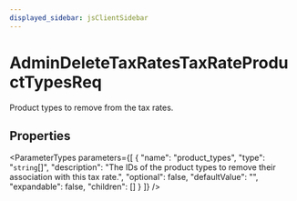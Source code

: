```yaml
---
displayed_sidebar: jsClientSidebar
---
```



# AdminDeleteTaxRatesTaxRateProductTypesReq

Product types to remove from the tax rates.

## Properties

<ParameterTypes parameters={[
  {
    "name": "product_types",
    "type": "`string`[]",
    "description": "The IDs of the product types to remove their association with this tax rate.",
    "optional": false,
    "defaultValue": "",
    "expandable": false,
    "children": []
  }
]} />
